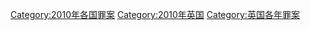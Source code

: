[[Category:2010年各国罪案|Category:2010年各国罪案]]
[[Category:2010年英国|Category:2010年英国]]
[[Category:英国各年罪案|Category:英国各年罪案]]